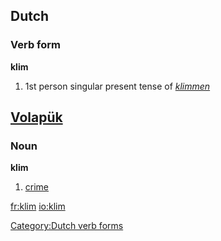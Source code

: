 ==Dutch==
===Verb form===
'''klim'''
# 1st person singular present tense of ''[[klimmen]]''
[[Category:Dutch verb forms]]

==[[Volapük]]==

===Noun===
'''klim'''

# [[crime]]

[[fr:klim]]
[[io:klim]]